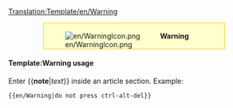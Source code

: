 <noinclude>[[Translation:Template/en/Warning]]</noinclude><div style="background-color:#FFFFCC; border: 1px solid #FFCC00; padding:0.2em; margin:1em 5em"><div style="float:left;">[[File:en/WarningIcon.png]]</div><div style="margin-left:40px"><strong>Warning</strong><br />{{{1}}}</div></div>

<noinclude>
====Template:Warning usage====
Enter <nowiki>{{</nowiki>'''note'''|''text''<nowiki>}}</nowiki> inside an article section. Example:
<pre>{{en/Warning|do not press ctrl-alt-del}}</pre>
</noinclude>